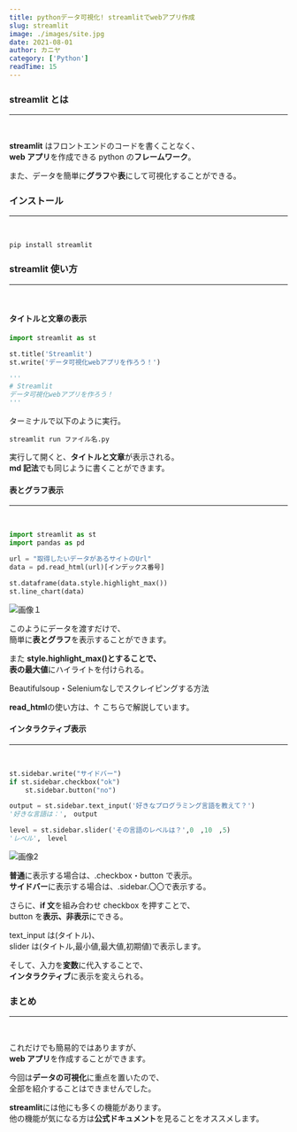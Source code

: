 ```yaml
---
title: pythonデータ可視化! streamlitでwebアプリ作成
slug: streamlit
image: ./images/site.jpg
date: 2021-08-01
author: カニヤ
category: ['Python']
readTime: 15
---
```



### streamlit とは

---

<br />

**streamlit** はフロントエンドのコードを書くことなく、<br/>
**web アプリ**を作成できる python の**フレームワーク**。

また、データを簡単に**グラフ**や**表**にして可視化することができる。

### インストール

---

<br />

`pip install streamlit`

### streamlit 使い方

---

<br />

#### タイトルと文章の表示

```python
import streamlit as st

st.title('Streamlit')
st.write('データ可視化webアプリを作ろう！')

'''
# Streamlit
データ可視化webアプリを作ろう！
'''
```

ターミナルで以下のように実行。

`streamlit run ファイル名.py`

実行して開くと、**タイトルと文章**が表示される。<br/>
**md 記法**でも同じように書くことができます。

#### 表とグラフ表示

---

<br />

```python
import streamlit as st
import pandas as pd

url = "取得したいデータがあるサイトのUrl"
data = pd.read_html(url)[インデックス番号]

st.dataframe(data.style.highlight_max())
st.line_chart(data)
```

![画像１](./images/table.png)

このようにデータを渡すだけで、<br/>
簡単に**表とグラフ**を表示することができます。

また **style.highlight_max()**とすることで、<br/>
表の**最大値**にハイライトを付けられる。

<Link to="/posts/scraping" className="linkcolor link-text">
  Beautifulsoup・Seleniumなしでスクレイピングする方法
</Link>

**read_html**の使い方は、↑ こちらで解説しています。

#### インタラクティブ表示

---

<br />

```python
st.sidebar.write("サイドバー")
if st.sidebar.checkbox("ok")
    st.sidebar.button("no")

output = st.sidebar.text_input('好きなプログラミング言語を教えて？')
'好きな言語は：',　output

level = st.sidebar.slider('その言語のレベルは？',0　,10　,5)
'レベル',　level
```

![画像2](./images/sidebar.png)

**普通**に表示する場合は、.checkbox・button で表示。<br/>
**サイドバー**に表示する場合は、.sidebar.〇〇で表示する。

さらに、**if 文**を組み合わせ checkbox を押すことで、<br/>
button を**表示、非表示**にできる。

text_input は(タイトル)、<br/>
slider は(タイトル,最小値,最大値,初期値)で表示します。

そして、入力を**変数**に代入することで、<br/>
**インタラクティブ**に表示を変えられる。

### まとめ

---

<br />

これだけでも簡易的ではありますが、<br/>
**web アプリ**を作成することができます。

今回は**データの可視化**に重点を置いたので、<br/>
全部を紹介することはできませんでした。

**streamlit**には他にも多くの機能があります。<br/>
他の機能が気になる方は**公式ドキュメント**を見ることをオススメします。
